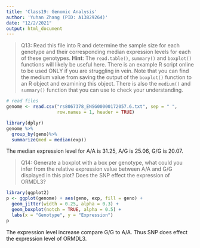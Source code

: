 ```yaml
---
title: 'Class19: Genomic Analysis'
author: 'Yuhan Zhang (PID: A13829264)'
date: "12/2/2021"
output: html_document
---
```


> Q13: Read this file into R and determine the sample size for each genotype and their corresponding median expression levels for each of these genotypes. **Hint**: The `read.table()`, `summary()` and `boxplot()` functions will likely be useful here. There is an example R script online to be used ONLY if you are struggling in vein. Note that you can find the medium value from saving the output of the `boxplot()` function to an R object and examining this object. There is also the `medium()` and `summary()` function that you can use to check your understanding.

```r
# read files
genome <- read.csv("rs8067378_ENSG00000172057.6.txt", sep = " ", 
                   row.names = 1, header = TRUE)
```


```r
library(dplyr)
genome %>% 
  group_by(geno)%>%
  summarize(med = median(exp))
```

The median expression level for A/A is 31.25, A/G is 25.06, G/G is 20.07.

> Q14: Generate a boxplot with a box per genotype, what could you infer from the relative expression value between A/A and G/G displayed in this plot? Does the SNP effect the expression of ORMDL3?

```r
library(ggplot2)
p <- ggplot(genome) + aes(geno, exp, fill = geno) + 
  geom_jitter(width = 0.25, alpha = 0.3) +
  geom_boxplot(notch = TRUE, alpha = 0.5) + 
  labs(x = "Genotype", y = "Expression")
p
```

The expression level increase compare G/G to A/A. Thus SNP does effect the expression level of ORMDL3.